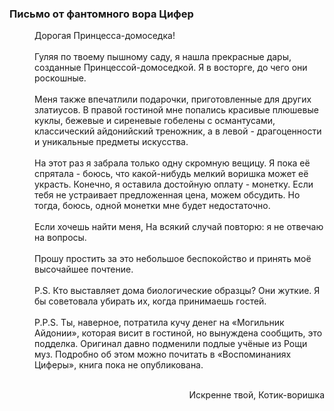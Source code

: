 ===Письмо от фантомного вора Цифер===
:Дорогая Принцесса-домоседка!
:<br />Гуляя по твоему пышному саду, я нашла прекрасные дары, созданные Принцессой-домоседкой. Я в восторге, до чего они роскошные.
:<br />Меня также впечатлили подарочки, приготовленные для других златиусов. В правой гостиной мне попались красивые плюшевые куклы, бежевые и сиреневые гобелены с османтусами, классический айдонийский треножник, а в левой - драгоценности и уникальные предметы искусства.
:<br />На этот раз я забрала только одну скромную вещицу. Я пока её спрятала - боюсь, что какой-нибудь мелкий воришка может её украсть. Конечно, я оставила достойную оплату - монетку. Если тебя не устраивает предложенная цена, можем обсудить. Но тогда, боюсь, одной монетки мне будет недостаточно.
:<br />Если хочешь найти меня, {{Цвет|Ключевой|отправляйся на *Мраморную ярмарку*. Там я оставила золотой дротик, остальное ты знаешь - он приведёт тебя ко мне!}} На всякий случай повторю: я не отвечаю на вопросы.
:<br />Прошу простить за это небольшое беспокойство и принять моё высочайшее почтение.
:<br />P.S. Кто выставляет дома биологические образцы? Они жуткие. Я бы советовала убирать их, когда принимаешь гостей.
:<br />P.P.S. Ты, наверное, потратила кучу денег на «Могильник Айдонии», которая висит в гостиной, но вынуждена сообщить, это подделка. Оригинал давно подменили подлые учёные из Рощи муз. Подробно об этом можно почитать в «Воспоминаниях Циферы», книга пока не опубликована.
:<br /><div align="right">Искренне твой, Котик-воришка</div>
